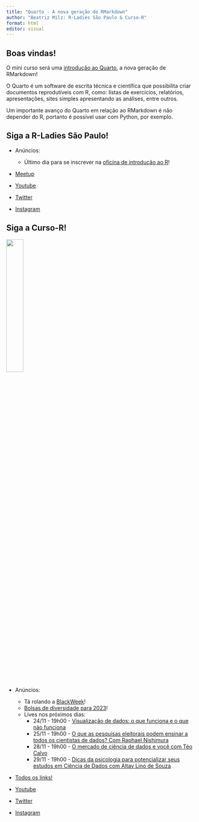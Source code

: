 ```yaml
---
title: "Quarto - A nova geração do RMarkdown"
author: "Beatriz Milz: R-Ladies São Paulo & Curso-R"
format: html
editor: visual
---
```


## Boas vindas!

O mini curso será uma [introdução ao Quarto](https://quarto.org/), a nova geração de RMarkdown!

O Quarto é um software de escrita técnica e científica que possibilita criar documentos reprodutíveis com R, como: listas de exercícios, relatórios, apresentações, sites simples apresentando as análises, entre outros.

Um importante avanço do Quarto em relação ao RMarkdown é não depender do R, portanto é possível usar com Python, por exemplo.

## Siga a R-Ladies São Paulo!

-   Anúncios:

    -   Último dia para se inscrever na [oficina de introdução ao R](https://www.meetup.com/rladies-sao-paulo/events/289755187/)!

-   [Meetup](https://www.meetup.com/rladies-sao-paulo/)

-   [Youtube](https://www.youtube.com/c/RLadiesS%C3%A3oPaulo)

-   [Twitter](https://twitter.com/RLadiesSaoPaulo)

-   [Instagram](https://instagram.com/rladiessaopaulo)

## Siga a Curso-R!

[![](https://blog.curso-r.com/images/logo.webp){fig-alt="Logo da Curso-R" fig-align="center" width="30%"}](https://curso-r.com/)

-   Anúncios:

    -   Tá rolando a [BlackWeek](https://www.instagram.com/p/ClOxJmIMoJ1/)!
    -   [Bolsas de diversidade para 2023](https://forms.gle/ejoanQgRfQzRqToq9)!
    -   Lives nos próximos dias:
        -   24/11 - 19h00 - [Visualização de dados: o que funciona e o que não funciona](https://www.youtube.com/watch?v=tfIf5P71wpg)
        -   25/11 - 19h00 - [O que as pesquisas eleitorais podem ensinar a todos os cientistas de dados? Com Raphael Nishimura](https://www.youtube.com/watch?v=rURRGBlUMDI)            
        -   28/11 - 19h00 - [O mercado de ciência de dados e você com Téo Calvo](https://www.youtube.com/watch?v=r0_qxc2vymo)
        -   29/11 - 19h00 - [Dicas da psicologia para potencializar seus estudos em Ciência de Dados com Altay Lino de Souza](https://www.youtube.com/watch?v=GfkqhZQj9II)        
    

-   [Todos os links!](https://curso-r.com/links/)

-   [Youtube](https://www.youtube.com/channel/UCTXuqtCYxPVEehq6fJY9GkA)

-   [Twitter](https://twitter.com/curso_r)

-   [Instagram](https://www.instagram.com/cursoo_r/)
